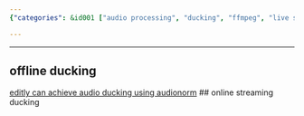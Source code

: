 ```yaml
---
{"categories": &id001 ["audio processing", "ducking", "ffmpeg", "live streaming", "stub"], "category": "Audio Production", "date": "2022-07-25 07:40:04", "description": "This article discusses Audio Ducking, a technique used to lower the volume of background music or sounds when speech is present. It covers offline ducking using Audionorm in Editly and online streaming ducking.", "tags": *id001, "title": "Audio Ducking"}

---
```


------
## offline ducking
[editly can achieve audio ducking using audionorm](https://github.com/mifi/editly/blob/master/examples/audio2.json5)
## online streaming ducking
